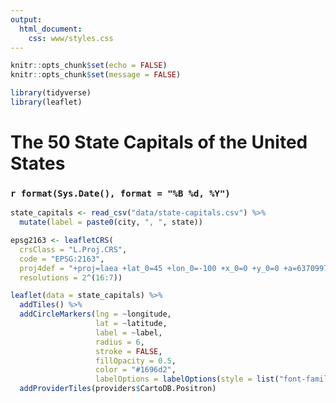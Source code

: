 ```yaml
---
output: 
  html_document:
    css: www/styles.css
---
```


```r
knitr::opts_chunk$set(echo = FALSE)
knitr::opts_chunk$set(message = FALSE)

library(tidyverse)
library(leaflet)
```

<link href="http://fonts.googleapis.com/css?family=Lato&subset=latin,latin-ext" rel="stylesheet" type="text/css">

# The 50 State Capitals of the United States

### `r format(Sys.Date(), format = "%B %d, %Y")`

```r
state_capitals <- read_csv("data/state-capitals.csv") %>%
  mutate(label = paste0(city, ", ", state))
```


```r
epsg2163 <- leafletCRS(
  crsClass = "L.Proj.CRS",
  code = "EPSG:2163",
  proj4def = "+proj=laea +lat_0=45 +lon_0=-100 +x_0=0 +y_0=0 +a=6370997 +b=6370997 +units=m +no_defs",
  resolutions = 2^(16:7))

leaflet(data = state_capitals) %>%
  addTiles() %>%
  addCircleMarkers(lng = ~longitude, 
                   lat = ~latitude,
                   label = ~label,
                   radius = 6,
                   stroke = FALSE, 
                   fillOpacity = 0.5,
                   color = "#1696d2",
                   labelOptions = labelOptions(style = list("font-family" = "Lato"))) %>%
  addProviderTiles(providers$CartoDB.Positron)
```